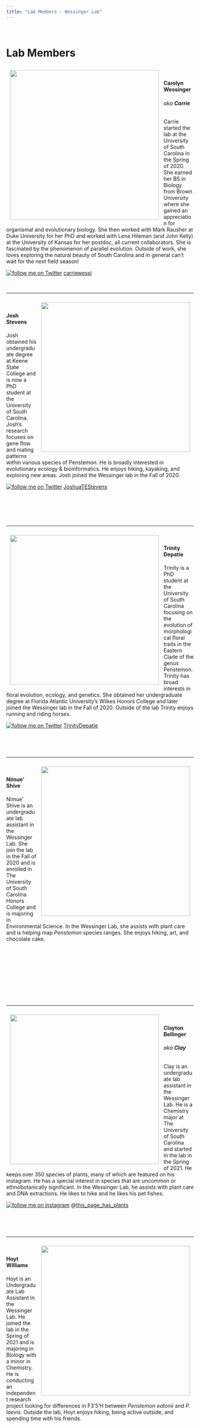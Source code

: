 ```yaml
---
title: "Lab Members - Wessinger Lab"
---
```

<!--hello, this is an html comment--> 
<!--the title here NORMALLY controls the big text at the top of this web page as well as the title shown within the tab but I changed that so this title only controls the text within the tab for all .Rmds/.htmls (the change is coded within the in_header.html) because I wanted the information in the tab to say something different than the text at the top of each web page--> 
<br>
<!-- anything within carrots is html code that will by knitted into the .html output my knitting the .rmd-->
<!-- br means break and inserts an empty line, i think the size of the break is based on the default size of the body text-->

# Lab Members
<!-- header 1, aka the large font that is centered at the top of the web page, best to leave a line between headers and other code, otherwise sometimes rmd won't format them correctly -->


<!--the code below indicates this is a code block containing code (within the ```) in the language css and we don't want this code to be echoed onto the website (echo=F)-->
<!--note: no comments can be made within the code block bc rmd is weird so all comments will be below the block and will occur below a comment out version of the thing excatly as it appears within the block,--> 
<!-- ```{css, echo=FALSE}
<!-- img { -->
<!--     width:  400px; -->
<!--     height: 400px; -->
<!--     padding: 10px; -->
<!--     object-fit: cover; -->
<!-- } -->
<!-- in this css code block the images called within the rest of this web page (with the html tag "img") are formatted to all be the same size (height:400px; and width:400px; means a square with a height and width of 400 pixels each) with 10 pixels of padding around it (padding: 10px; keeps from the text being too close to it)
object-fit: cover; defines how the actual image fits within the image container that is made by the height, width and padding commands above), this ensures that if the raw image is bigger or smaller than the set height and width, it will be resized to take up all available space while maintaining the right aspect ratio, if you don't like how one of the images looks here DO NOT CHANGE THIS instead crop the image differently -->
<!-- removing the above code from working bc I want to add in twitter images, this formatting will now be in each image itself instead of above-->

<img src="images/carrie.jpg" width="400px" height="400px" align="left" style= "padding: 10px; object-fit: cover">
<!-- this is html that calls the container "img" (styled above in css) and fills it with the image linked within the src="path/to/img/from/rproj/dir"
align="left" aligns this image to the LEFT of the screen 
height=400px and width=400px means a square with a height and width of 400 pixels each
style = everything that follows after this is css code 
"padding: 10px; gives 10 pixels of padding around it the image 
object-fit: cover;" defines how the actual image fits within the image container that is made by the height, width and padding commands above), this ensures that if the raw image is bigger or smaller than the set height and width, it will be resized to take up all available space while maintaining the right aspect ratio, if you don't like how one of the images looks here DO NOT CHANGE THIS instead crop the image differently-->

<br>
<!-- for each person, I currently have set the image (see above) then one break (this line) then their name as a h4 (see below)-->

#### Carolyn Wessinger 
<!-- 4 hastags mean this is a header of size h4, the fourth biggest (size set in style.css), this size is currently consistent for all people's names within this page-->
###### aka **Carrie**
<!-- 6 hastags mean this is a header of size h6, the fourth biggest (size set in style.css)-->

Carrie started the lab at the University of South Carolina in the Spring of 2020. She earned her BS in Biology from Brown University where she gained an appreciation for organismal and evolutionary biology. She then worked with Mark Rausher at Duke University for her PhD and worked with Lena Hileman (and John Kelly) at the University of Kansas for her postdoc, all current collaborators. She is fascinated by the phenomenon of parallel evolution. Outside of work, she loves exploring the natural beauty of South Carolina and in general can't wait for the next field season! 
<!-- body text about the person (size set in style.css)-->

<a target="_blank" title="follow me on Twitter" href="https://www.twitter.com/carriewessi"><img alt="follow me on Twitter" src="https://c866088.ssl.cf3.rackcdn.com/assets/twitter30x30.png" border=0></a> [carriewessi](https://www.twitter.com/carriewessi)

<br>

<!-- after each person I have inserted two separated breaks (takes up more space than 2 together... not sure why) and then the *** which draws a line -->

***
<img src="images/Josh.jpg" width="400px" height="400px" align="right" style= "padding: 10px; object-fit: cover">
<!-- this is html that calls the container "img" (styled above in css) and fills it with the image linked within the src="path/to/img/from/rproj/dir"
align="left" aligns this image to the RIGHT of the screen, this is different than the image above and makes the alternating pattern currently seen on the website -->

<br>
<!-- for each person, I currently have set the image (see above) then one break (this line) then their name as a h4 (see below)-->

#### Josh Stevens
<!-- 4 hastags mean this is a header of size h4, the fourth biggest (size set in style.css), this size is currently consistent for all people's names within this page-->

Josh obtained his undergraduate degree at Keene State College and is now a PhD student at the University of South Carolina. Josh's research focuses on gene flow and mating patterns within various species of Penstemon. He is broadly interested in evolutionary ecology & bioinformatics. He enjoys hiking, kayaking, and exploring new areas. Josh joined the Wessinger lab in the Fall of 2020. 


<!-- body text about the person (size set in style.css)-->

<a target="_blank" title="follow me on Twitter" href="https://www.twitter.com/JoshuaTEStevens"><img alt="follow me on Twitter" src="https://c866088.ssl.cf3.rackcdn.com/assets/twitter30x30.png" border=0></a> [JoshuaTEStevens](https://www.twitter.com/JoshuaTEStevens)

<br><br><br><br>

***

<img src="images/Trinity.jpg" width="400px" height="400px" align="left" style= "padding: 10px; object-fit: cover">

<br>

#### Trinity Depatie

Trinity is a PhD student at the University of South Carolina focusing on the evolution of morphological floral traits in the Eastern Clade of the genus Penstemon. Trinity has broad interests in floral evolution, ecology, and genetics. She obtained her undergraduate degree at Florida Atlantic University’s Wilkes Honors College and later joined the Wessinger lab in the Fall of 2020. Outside of the lab Trinity enjoys running and riding horses. 

<a target="_blank" title="follow me on Twitter" href="https://www.twitter.com/TrinityDepatie"><img alt="follow me on Twitter" src="https://c866088.ssl.cf3.rackcdn.com/assets/twitter30x30.png" border=0></a> [TrinityDepatie](https://www.twitter.com/TrinityDepatie)

<br>

<br>

*** 
<img src="images/Nimue'.jpg" width="400px" height="400px" align="right" style= "padding: 10px; object-fit: cover">
  
<br>

#### Nimue' Shive 

Nimue’ Shive is an undergraduate lab assistant in the Wessinger Lab. She join the lab in the Fall of 2020 and is enrolled in The University of South Carolina Honors College and is majoring in Environmental Science. In the Wessinger Lab, she assists with plant care and is helping map *Penstemon* species ranges. She enjoys hiking, art, and chocolate cake.


<br>

<br>

<br>

<br>

<br>

*** 
<img src="images/clay.jpg" width="400px" height="400px" align="left" style= "padding: 10px; object-fit: cover">
  
<br>

#### Clayton Bellinger
###### aka **Clay**

Clay is an undergraduate lab assistant in the Wessinger Lab. He is a Chemistry major at The University of South Carolina and started in the lab in the Spring of 2021. He keeps over 350 species of plants, many of which are featured on his instagram. He has a special interest in species that are uncommon or ethnobotanically significant. In the Wessinger Lab, he assists with plant care and DNA extractions. He likes to hike and he likes his pet fishes.

<a target="_blank" title="follow me on instagram" href="https://www.instagram.com/this_page_has_plants"><img alt="follow me on instagram" src="https://c866088.ssl.cf3.rackcdn.com/assets/instagram30x30.png" border=0></a> @[this_page_has_plants](https://www.instagram.com/this_page_has_plants)

<br>

<br>

*** 
<img src="images/Hoyt.jpg" width="400px" height="400px" align="right" style= "padding: 10px; object-fit: cover">
  
<br>

#### Hoyt Williams

Hoyt is an Undergraduate Lab Assistant in the Wessinger Lab. He joined the lab in the Spring of 2021 and is majoring in Biology with a minor in Chemistry. He is conducting an independent research project looking for differences in F3'5'H between *Penstemon eatonii* and *P. laevis*. Outside the lab, Hoyt enjoys hiking, being active outside, and spending time with his friends. 

<br>

<br>

<br>

<br>

<br>

*** 

# Lab Alumni 

####[Click here to meet our former lab members!](./alumni_people.html)


